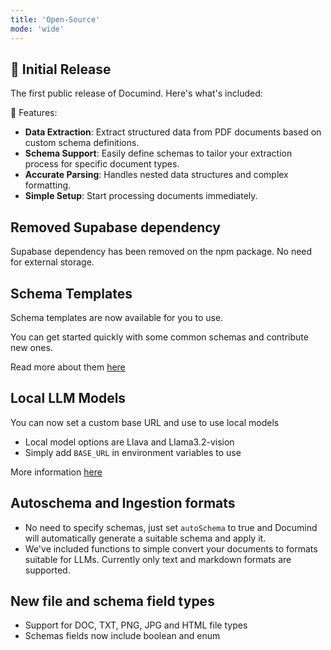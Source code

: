 ```yaml
---
title: 'Open-Source'
mode: 'wide'
---
```


<Update label="November 15, 2024" description="v.1.0.7">

## 🎉 Initial Release

The first public release of Documind. Here's what's included:

🚀 Features:
- **Data Extraction**: Extract structured data from PDF documents based on custom schema definitions.
- **Schema Support**: Easily define schemas to tailor your extraction process for specific document types.
- **Accurate Parsing**: Handles nested data structures and complex formatting.
- **Simple Setup**: Start processing documents immediately.

</Update>

<Update label="November 19, 2024" description="v.1.0.8">

## Removed Supabase dependency

Supabase dependency has been removed on the npm package. No need for external storage.

</Update>

<Update label="November 25, 2024" description="v.1.0.9">

## Schema Templates

Schema templates are now available for you to use. 

You can get started quickly with some common schemas and contribute new ones.

Read more about them [here](../templates/overview)

</Update>

<Update label="December 4, 2024" description="v.1.0.10">

## Local LLM Models

You can now set a custom base URL and use to use local models

- Local model options are Llava and Llama3.2-vision
- Simply add `BASE_URL` in environment variables to use

More information [here](../guides/local-models)

</Update>

<Update label="December 14, 2024" description="v.1.0.11">

## Autoschema and Ingestion formats

- No need to specify schemas, just set `autoSchema` to true and Documind will automatically generate a suitable schema and apply it.
- We've included functions to simple convert your documents to formats suitable for LLMs. Currently only text and markdown formats are supported.

</Update>

<Update label="January 14, 2025" description="v.1.0.12">

## New file and schema field types

- Support for DOC, TXT, PNG, JPG and HTML file types
- Schemas fields now include boolean and enum

</Update>

